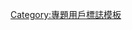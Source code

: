 {{userbox
| border-c = Black
| id       = [[Image:White lipped tree frog cairns jan 8 2006.jpg|55px|]]
| id-c     = DarkKhaki
| info     = 該用戶是兩棲動物的參與者。
| info-c   = DarkKhaki
}}<noinclude>
[[Category:專題用戶標誌模板]]
</noinclude>